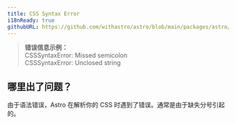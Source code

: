 ```yaml
---
title: CSS Syntax Error
i18nReady: true
githubURL: https://github.com/withastro/astro/blob/main/packages/astro/src/core/errors/errors-data.ts
---
```



> **错误信息示例：**<br/>
CSSSyntaxError: Missed semicolon<br/>
CSSSyntaxError: Unclosed string<br/>

## 哪里出了问题？
由于语法错误，Astro 在解析你的 CSS 时遇到了错误。通常是由于缺失分号引起的。
